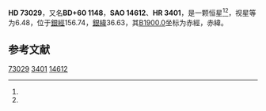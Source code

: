 {{Starbox begin
| name = HD 73029
}}
{{Starbox observe
| epoch = [[J2000.0|J2000.0]]
| constell = {{星座名待查}}<ref name=SIMBAD>{{cite web
 | url=http://simbad.u-strasbg.fr/simbad/sim-id?Ident=HR+3401
 | title =Pulsating variable Star
 | publisher=Centre de Données astronomiques de Strasbourg
 | work=SIMBAD
 | accessdate=2012-07-13}}</ref><ref name=DATA>{{cite web
 | url=http://vizier.u-strasbg.fr/viz-bin/VizieR-5?-out.add=.&-source=5050&-corr=PK=HR&-out.max=9999&HR=3401
 | title=VizieR Detailed Page
 | accessdate=2012-07-13
 | archive-date=2016-03-05
 | archive-url=https://web.archive.org/web/20160305014307/http://vizier.u-strasbg.fr/viz-bin/VizieR-5?-out.add=.&-source=5050&-corr=PK=HR&-out.max=9999&HR=3401
 | dead-url=no
 }}</ref>
| 星官 = 
| ra = {{RA|8|39|10.2}}<ref name=SIMBAD /><ref name=DATA />
| dec = {{DEC|+59|56|22}}<ref name=SIMBAD /><ref name=DATA />
| appmag_v = 6.48<ref name=SIMBAD /><ref name=DATA />
}}
{{Starbox character
| class = A2Vn<ref name=SIMBAD /><ref name=DATA />
| b-v = <ref name=SIMBAD /><ref name=DATA />
| u-b = <ref name=SIMBAD /><ref name=DATA />
| r-i = <ref name=SIMBAD /><ref name=DATA />
| variable = 
}}
{{Starbox astrometry
| radial_v = 
| prop_mo_ra = -14
| parallax = 
| p_error = 
}}
{{Starbox catalog
| names =BD+60 1148，[[SAO星表|SAO]] 14612，[[HD星表|HD]] 73029，[[HR星表|HR]] 3401}}
{{Starbox reference |Simbad=HR+3401}}
{{Starbox end}}

'''HD 73029'''，又名'''BD+60 1148'''，'''SAO 14612'''、'''HR 3401'''，是一颗恒星<ref name=SIMBAD /><ref name=DATA />，视星等为6.48，位于[[銀道座標系|銀經]]156.74，[[銀道座標系|銀緯]]36.63，其[[B1900.0|B1900.0]]坐标为赤經{{RA|8|31|1.8}}，赤緯{{DEC|+60|36.63|21}}。

== 参考文献 ==
{{reflist}}
{{大熊座}}
{{star-stub}}

[[Category:HD和HDE天體|73029]]
[[Category:HR天體|3401]]
[[Category:SAO天體|14612]]